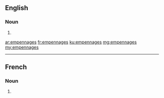==English==

===Noun===
{{head|en|noun plural form}}

# {{plural of|empennage|lang=en}}

[[ar:empennages]]
[[fr:empennages]]
[[ku:empennages]]
[[mg:empennages]]
[[my:empennages]]

----
==French==

===Noun===
{{head|fr|noun plural form|g=f}}

# {{plural of|empennage|lang=fr}}
{{rfc-auto}}